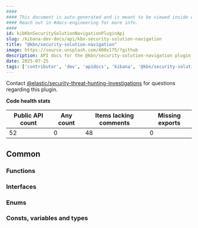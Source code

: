 ```yaml
---
####
#### This document is auto-generated and is meant to be viewed inside our experimental, new docs system.
#### Reach out in #docs-engineering for more info.
####
id: kibKbnSecuritySolutionNavigationPluginApi
slug: /kibana-dev-docs/api/kbn-security-solution-navigation
title: "@kbn/security-solution-navigation"
image: https://source.unsplash.com/400x175/?github
description: API docs for the @kbn/security-solution-navigation plugin
date: 2025-07-25
tags: ['contributor', 'dev', 'apidocs', 'kibana', '@kbn/security-solution-navigation']
---
```




Contact [@elastic/security-threat-hunting-investigations](https://github.com/orgs/elastic/teams/security-threat-hunting-investigations) for questions regarding this plugin.

**Code health stats**

| Public API count  | Any count | Items lacking comments | Missing exports |
|-------------------|-----------|------------------------|-----------------|
| 52 | 0 | 48 | 0 |

## Common

### Functions
<DocDefinitionList data={kbnSecuritySolutionNavigationObj.common.functions}/>

### Interfaces
<DocDefinitionList data={kbnSecuritySolutionNavigationObj.common.interfaces}/>

### Enums
<DocDefinitionList data={kbnSecuritySolutionNavigationObj.common.enums}/>

### Consts, variables and types
<DocDefinitionList data={kbnSecuritySolutionNavigationObj.common.misc}/>

